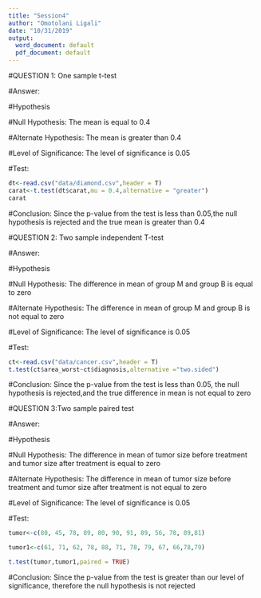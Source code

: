 ---
title: "Session4"
author: "Omotolani Ligali"
date: "10/31/2019"
output:
  word_document: default
  pdf_document: default
---

#QUESTION 1: One sample t-test

#Answer:

#Hypothesis

#Null Hypothesis: The mean is equal to 0.4

#Alternate Hypothesis: The mean is greater than  0.4

#Level of Significance: The level of significance is 0.05

#Test:
```{r}
dt<-read.csv("data/diamond.csv",header = T)
carat<-t.test(dt$carat,mu = 0.4,alternative = "greater")
carat
```
#Conclusion: Since the p-value from the test is less than 0.05,the null hypothesis is rejected and the true mean is greater than 0.4 

#QUESTION 2: Two sample independent T-test

#Answer:

#Hypothesis

#Null Hypothesis: The difference in mean of group M and group B is equal to zero

#Alternate Hypothesis: The difference in mean of group M and group B is not equal to zero

#Level of Significance: The level of significance is 0.05

#Test:
```{r}
ct<-read.csv("data/cancer.csv",header = T)
t.test(ct$area_worst~ct$diagnosis,alternative ="two.sided")
```
#Conclusion: Since the p-value from the test is less than 0.05, the null hypothesis is rejected,and the true difference in mean is not equal to zero

#QUESTION 3:Two sample paired test

#Answer:

#Hypothesis

#Null Hypothesis: The difference in mean of tumor size before treatment and tumor size after treatment is equal to zero

#Alternate Hypothesis: The difference in mean of tumor size before treatment and tumor size after treatment is not equal to zero

#Level of Significance: The level of significance is 0.05

#Test:
```{r}

tumor<-c(80, 45, 78, 89, 80, 90, 91, 89, 56, 78, 89,81)
```
```{r}

tumor1<-c(61, 71, 62, 78, 88, 71, 78, 79, 67, 66,78,79)
```
```{r}
t.test(tumor,tumor1,paired = TRUE)
```
#Conclusion: Since the p-value from the test is greater than our level of significance, therefore the null hypothesis is not rejected